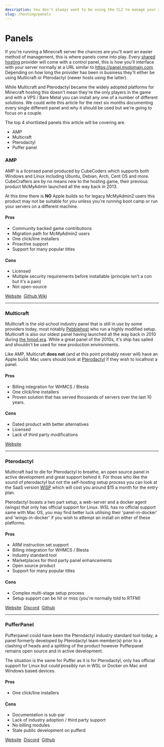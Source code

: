 ```yaml
---
description: You don't always want to be using the CLI to manage your server, consider a web panel and share the responsibility with your other administrators.
slug: /hosting/panels
---
```


# Panels
If you're running a Minecraft server the chances are you'll want an easier method of management, this is where panels come into play. Every [shared hosting](types#shared-hosting) provider will come with a control panel, this is how you'll interface with your server normally at a URL similar to https://panel.mydomain.com. Depending on how long the provider has been in business they'll either be using Multicraft or Pterodactyl (newer hosts using the latter). 

While Multicraft and Pterodactyl became the widely adopted platforms for Minecraft hosting this doesn't mean they're the only players in the game and with a VPS / Bare Metal you can install any one of a number of different solutions. We could write this article for the next six months documenting every single different panel and why it should be used but we're going to focus on a couple.

The top 4 shortlisted panels this article will be covering are.
- AMP
- Multicraft
- Pterodactyl
- Puffer panel

### AMP

AMP is a licensed panel produced by CubeCoders which supports both Windows and Linux including Ubuntu, Debian, Arch, Cent OS and more. CubeCrafters are by no means new to the hosting game, their previous product McMyAdmin launched all the way back in 2013.

At this time there is **NO** Apple builds so for legacy McMyAdmin2 users this product may not be suitable for you unless you're running boot camp or run your servers on a different machine.

#### Pros
- Community backed game contributions
- Migration path for McMyAdmin2 users
- One click/line installers
- Proactive support
- Support for many popular titles

#### Cons
- Licensed
- Multiple security requirements before installable (principle isn't a con but it's a pain)
- Not open-source

<div>
<a class="button button--outline button--primary" href="https://cubecoders.com/AMP">Website</a>&nbsp;
<a class="button button--outline button--primary" href="https://github.com/CubeCoders/AMP/wiki">Github Wiki</a>
</div>

---

### Multicraft

Multicraft is the old-school industry panel that is still in use by some providers today, most notably [Pebblehost](https://pebblehost.com) who run a highly modified setup.  Multicraft is also our oldest panel having launched all the way back in 2010 during [the hmod era](https://github.com/traitor/Minecraft-Server-Mod). While a great panel of the 2010s, it's ship has sailed and shouldn't be used for new production environments.

Like AMP, Multicraft **does not** (and at this point probably never will) have an Apple build. Mac users should look at [Pterodactyl](#pterodactyl) if they wish to localhost a panel.

#### Pros
- Billing integration for WHMCS / Blesta
- One click/line installers
- Proven solution that has served thousands of servers over the last 10 years.

#### Cons
- Dated product with better alternatives
- Licensed
- Lack of third party modifications

<div>
<a class="button button--outline button--primary" href="https://www.multicraft.org/">Website</a>
</div>

---

### Pterodactyl

Multicraft had to die for Pterodactyl to breathe, an open source panel in active development and great support behind it. For those who like the sound of pterodactyl but not the self-hosting setup process you can look at the SaaS version [WISP](https://wisp.gg) which will cost you around $15 a month for the entry plan.

Pterodactyl boasts a two part setup, a web-server and a docker agent (wings) that only has official support for Linux. WSL has no official support same with Mac OS, you may find better luck utilising their 'panel-in-docker' and 'wings-in-docker' if you wish to attempt an install on either of these platforms.

#### Pros
- ARM instruction set support
- Billing integration for WHMCS / Blesta
- Industry standard tool
- Marketplaces for third party panel enhancements
- Open source product
- Support for many popular titles

#### Cons
- Complex multi-stage setup process
- Setup support can be hit or miss (you're normally told to RTFM)

<div>
<a class="button button--outline button--primary" href="https://pterodactyl.io">Website</a>&nbsp;
<a class="button button--outline button--primary" href="https://discord.gg/pterodactyl">Discord</a>&nbsp;
<a class="button button--outline button--primary" href="https://github.com/pterodactyl/panel">Github</a>
</div>

---

### PufferPanel

Pufferpanel could have been the Pterodactyl industry standard tool today, a panel formerly developed by Pterodactyl team member(s) prior to a clashing of heads and a splitting of the product however Pufferpanel remains open source and in active development. 

The situation is the same for Puffer as it is for Pterodactyl, only has official support for Linux but could possibly run in WSL or Docker on Mac and Windows based devices.

#### Pros
- One click/line installers

#### Cons
- Documentation is sub-par
- Lack of industry adoption / third party support
- No billing modules
- Stale public development on pufferd 

<div>
<a class="button button--outline button--primary" href="https://www.pufferpanel.com/">Website</a>&nbsp;
<a class="button button--outline button--primary" href="https://discord.gg/v8dz49e">Discord</a>&nbsp;
<a class="button button--outline button--primary" href="https://github.com/pufferpanel/pufferpanel">Github</a>
</div>